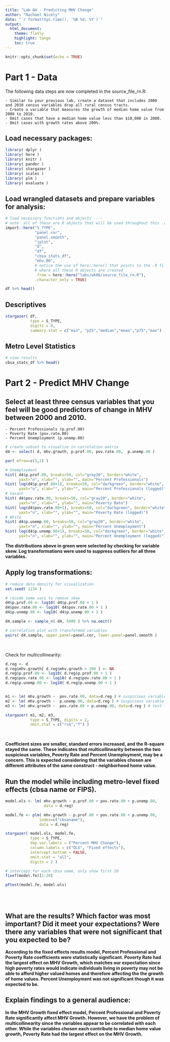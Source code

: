 ```yaml
---
title: "Lab 04 - Predicting MHV Change"
author: "Rachael Nicely"
date: "`r format(Sys.time(), '%B %d, %Y')`"
output:
  html_document:
    theme: flatly
    highlight: tango
    toc: true
---
```


```r
knitr::opts_chunk$set(echo = TRUE)
``` 

# Part 1 - Data

The following data steps are now completed in the source_file_rn.R:

    - Similar to your previous lab, create a dataset that includes 2000 and 2010 census variables drop all rural census tracts.
    - Create a variable that measures the growth of median home value from 2000 to 2010.
    - Omit cases that have a median home value less than $10,000 in 2000.
    - Omit cases with growth rates above 200%.

## Load necessary packages:

```r

library( dplyr )
library( here )
library( knitr )
library( pander )
library( stargazer )
library( scales )
library( plm )
library( evaluate )
```
    

## Load wrangled datasets and prepare variables for analysis:

```r

# load necessary functions and objects ----
# note: all of these are R objects that will be used throughout this .rmd file
import::here("S_TYPE",
             "panel.cor",
             "panel.smooth",
             "jplot",
             "d",
             "df",
             "cbsa_stats_df",
             "mhv.00",
             # notice the use of here::here() that points to the .R file
             # where all these R objects are created
             .from = here::here("labs/wk06/source_file_rn.R"),
             .character_only = TRUE)
```

```r
df %>% head()
```

## Descriptives

```r
stargazer( df, 
           type = S_TYPE, 
           digits = 0, 
           summary.stat = c("min", "p25","median","mean","p75","max") )
```

## Metro Level Statistics

```r
# view results
cbsa_stats_df %>% head()
```


# Part 2 - Predict MHV Change

## Select at least three census variables that you feel will be good predictors of change in MHV between 2000 and 2010.

    - Percent Professionals (p.prof.00)
    - Poverty Rate (pov.rate.00)
    - Percent Unemployment (p.unemp.00)

```r
# create subset to visualize in correlation matrix 
d4 <- select( d, mhv.growth, p.prof.00, pov.rate.00,  p.unemp.00 )

par( mfrow=c(3,2) )

# Unemployment
hist( d4$p.prof.00, breaks=50, col="gray20", border="white",
      yaxt="n", xlab="", ylab="", main="Percent Professionals")
hist( log(d4$p.prof.00+1), breaks=50, col="darkgreen", border="white",
      yaxt="n", xlab="", ylab="", main="Percent Professionals (logged)")
# Vacant
hist( d4$pov.rate.00, breaks=50, col="gray20", border="white",
      yaxt="n", xlab="", ylab="", main="Poverty Rate")
hist( log(d4$pov.rate.00+1), breaks=50, col="darkgreen", border="white",
      yaxt="n", xlab="", ylab="", main="Poverty Rate (logged)")
# White
hist( d4$p.unemp.00, breaks=50, col="gray20", border="white",
      yaxt="n", xlab="", ylab="", main="Percent Unemployment")
hist( log(d4$p.unemp.00+1), breaks=50, col="darkgreen", border="white",
      yaxt="n", xlab="", ylab="", main="Percent Unemployment (logged)")

```


**The distributions above in green were selected by checking for variable skew. Log transformations were used to suppress outliers for all three variables.**

## Apply log transformations:

```r
# reduce data density for visualization
set.seed( 1234 )

# recode some vars to remove skew
d4$p.prof.00 <- log10( d4$p.prof.00 + 1 )
d4$pov.rate.00 <- log10( d4$pov.rate.00 + 1 )
d4$p.unemp.00 <- log10( d4$p.unemp.00 + 1 )

d4.sample <- sample_n( d4, 5000 ) %>% na.omit()

# correlation plot with transformed variables
pairs( d4.sample, upper.panel=panel.cor, lower.panel=panel.smooth )
```
<br>

Check for multicollinearity:

```r
d.reg <- d
d.reg$mhv.growth[ d.reg$mhv.growth > 200 ] <- NA
d.reg$p.prof.00 <- log10( d.reg$p.prof.00 + 1 )
d.reg$pov.rate.00 <- log10( d.reg$pov.rate.00 + 1 )
d.reg$p.unemp.00 <- log10( d.reg$p.unemp.00 + 1 )


m1 <- lm( mhv.growth ~  pov.rate.00, data=d.reg ) # suspicious variable
m2 <- lm( mhv.growth ~  p.unemp.00, data=d.reg ) # suspicious variable
m3 <- lm( mhv.growth ~  pov.rate.00 + p.unemp.00, data=d.reg ) # test for multicollinearity

stargazer( m1, m2, m3,
           type = S_TYPE, digits = 2,
           omit.stat = c("rsq","f") )

```

<br>

**Coefficient sizes are smaller, standard errors increased, and the R-square stayed the same. These indicates that multicollinearity between the two suspicious variables, Poverty Rate and Percent Unemployment, may be a concern. This is expected considering that the variables chosen are different attributes of the same construct - neighborhood home value. **


## Run the model while including metro-level fixed effects (cbsa name or FIPS).


```r
model.ols <- lm( mhv.growth ~ p.prof.00 + pov.rate.00 + p.unemp.00, 
                 data = d.reg)

model.fe <- plm( mhv.growth ~ p.prof.00 + pov.rate.00 + p.unemp.00,
               index=c("cbsaname"), 
               data = d.reg)

stargazer( model.ols, model.fe, 
           type = S_TYPE, 
           dep.var.labels = ("Percent MHV Change"),
           column.labels = c("OLS", "Fixed effects"), 
           intercept.bottom = FALSE,
           omit.stat = "all", 
           digits = 2 )
```

```r
# intercept for each cbsa name, only show first 20 
fixef(model.fe)[1:20]

pFtest(model.fe, model.ols) 
```


<br>
<br>

## What are the results? Which factor was most important? Did it meet your expectations? Were there any variables that were not significant that you expected to be?

**According to the fixed effects results model, Percent Professional and Poverty Rate coefficients were statistically significant. Poverty Rate had the largest effect on MHV Growth, which matches our expectation since high poverty rates would indicate individuals living in poverty may not be able to afford higher valued homes and therefore affecting the the growth of home values. Percent Unemployment was not significant though it was expected to be.**   

## Explain findings to a general audience:

**In the MHV Growth fixed effect model, Percent Professional and Poverty Rate significantly affect MHV Growth. However, we have the problem of multicollinearity since the variables appear to be correlated with each other. While the variables chosen each contribute to median home value growth, Poverty Rate had the largest effect on the MHV Growth.**

<br>
<br>

